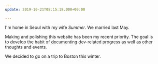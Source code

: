 ```yaml
---
update: 2019-10-21T08:15:18.000+00:00

---
```

I'm home in Seoul with my wife _Summer_. We married last May.

Making and polishing this website has been my recent priority. The goal is to develop the habit of documenting dev-related progress as well as other thoughts and events.

We decided to go on a trip to Boston this winter.